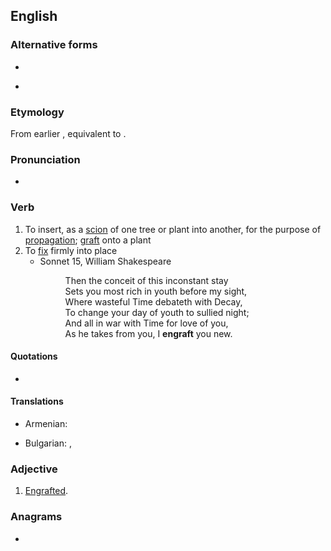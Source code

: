 ==English==

===Alternative forms===
* {{l|en|ingraft}}
* {{l|en|engraff}} {{qualifier|obsolete}}

===Etymology===
From earlier {{m|en|ingraft}}, equivalent to {{prefix|en|en|gloss1=in|graft}}.

===Pronunciation===
* {{IPA|/ɪŋˈɡɹæft/|/ɪŋˈɡɹɑːft/|lang=en}}

===Verb===
{{en-verb}}

# To insert, as a [[scion]] of one tree or plant into another, for the purpose of [[propagation]]; [[graft]] onto a plant
# To [[fix]] firmly into place
#* Sonnet 15, William Shakespeare
#*: Then the conceit of this inconstant stay
#*: Sets you most rich in youth before my sight,
#*: Where wasteful Time debateth with Decay,
#*: To change your day of youth to sullied night;
#*: And all in war with Time for love of you,
#*: As he takes from you, I '''engraft''' you new.

====Quotations====
* {{seeCites}}

====Translations====
{{trans-top|To insert, as a [[scion]]}}
* Armenian: {{t+|hy|պատվաստել}}
{{trans-mid}}
* Bulgarian: {{t+|bg|присаждам}}, {{t+|bg|ашладисвам}}
{{trans-bottom}}

===Adjective===
{{en-adj}}

# {{lb|en|rare}} [[engrafted|Engrafted]].

===Anagrams===
* {{anagrams|en|a=aefgnrt|fragnet}}